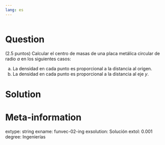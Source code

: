 ```yaml
---
lang: es
---
```


```r
```

Question
========
(2.5 puntos) Calcular el centro de masas de una placa metálica circular de radio $a$ en los siguientes casos:

a.  La densidad en cada punto es proporcional a la distancia al origen.
a.  La densidad en cada punto es proporcional a la distancia al eje $y$.

Solution
========



Meta-information
================
extype: string
exname: funvec-02-ing
exsolution: Solución
extol: 0.001
degree: Ingenierías